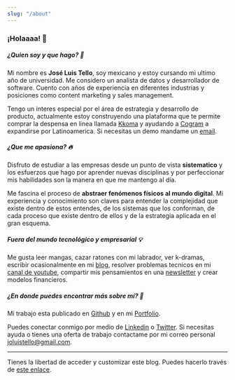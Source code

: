 ```yaml
---
slug: "/about"
---
```


### ¡Holaaaa! 👋 

##### ¿Quien soy y que hago? 🧐

Mi nombre es **José Luis Tello**, soy mexicano y estoy cursando mi ultimo año de universidad. Me considero un analista de datos y desarrollador de software. Cuento con años de experiencia en diferentes industrias y posiciones como content marketing y sales management. 

Tengo un interes especial por el área de estrategia y desarrollo de producto, actualmente estoy construyendo una plataforma que te permite comprar la despensa en linea llamada [Kkoma](https://github.com/joseluistello/Kkoma-Food) y ayudando a [Cogram](https://www.cogram.com/) a expandirse por Latinoamerica. Si necesitas un demo mandame un [email](joluistello@gmail.com).

##### ¿Que me apasiona? 🔥

Disfruto de estudiar a las empresas desde un punto de vista **sistematico** y los esfuerzos que hago por aprender nuevas disciplinas y por perfeccionar mis habilidades son la manera en que me mantengo al día. 

Me fascina el proceso de **abstraer fenómenos físicos al mundo digital**. Mi experiencia y conocimiento son claves para entender la complejidad que existe dentro de estos entendes, de los sistemas que los conforman, de cada proceso que existe dentro de ellos y de la estrategia aplicada en el gran esquema.  

##### Fuera del mundo tecnológico y empresarial 💡 

Me gusta leer mangas, cazar ratones con mi labrador, ver k-dramas, escribir ocasionalmente en mi [blog](https://joseluistello.live/), resolver problemas tecnicos en mi [canal de youtube](https://www.youtube.com/channel/UCshLQ0sIzkzHlhnlZN8kiVw), compartir mis pensamientos en una [newsletter](https://simplificandola.substack.com/about?utm_source=menu-dropdown) y crear modelos financieros.

##### ¿En donde puedes encontrar más sobre mí? 👀

Mi trabajo esta publicado en [Github](https://github.com/joseluistello) y en mi [Portfolio](https://joseluistello.github.io/).

Puedes conectar conmigo por medio de [Linkedin](https://www.linkedin.com/in/joseluistello/) o [Twitter](https://twitter.com/jotaele_tello). Si necesitas ayuda o tienes una oferta de trabajo contactame por mi correo personal joluistello@gmail.com.

---

Tienes la libertad de acceder y customizar este blog. Puedes hacerlo través de [este enlace](https://github.com/joseluistello/Blog).



